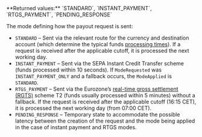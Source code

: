 <ResponseField name="ModeApplied" type="string" >    
**Returned values:** `STANDARD`, `INSTANT_PAYMENT`, `RTGS_PAYMENT`, `PENDING_RESPONSE`

The mode defining how the payout request is sent:
- `STANDARD` – Sent via the relevant route for the currency and destination account (which determine the typical funds [processing times](/guides/payouts#cutoffs-and-processing-times)). If a request is received after the applicable cutoff, it is processed the next working day.
- `INSTANT_PAYMENT` – Sent via the SEPA Instant Credit Transfer scheme (funds processed within 10 seconds). If `ModeRequested` was `INSTANT_PAYMENT_ONLY` and a fallback occurs, the `ModeApplied` is `STANDARD`. 
- `RTGS_PAYMENT` – Sent via the Eurozone’s [real-time gross settlement (RGTS)](/guides/payouts#real-time-gross-settlement-rtgs) scheme T2 (funds usually processed within 5 minutes) without a fallback. If the request is received after the applicable cutoff (16:15 CET), it is processed the next working day (from 07:00 CET).
- `PENDING_RESPONSE` – Temporary state to accommodate the possible latency between the creation of the request and the mode being applied in the case of instant payment and RTGS modes. 
</ResponseField>